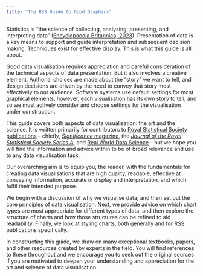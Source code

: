 ```yaml
---
title: "The RSS Guide to Good Graphics"
---
```


Statistics is "the science of collecting, analyzing, presenting, and interpreting data" ([Encyclopaedia Britannica, 2023](https://www.britannica.com/science/statistics)). Presentation of data is a key means to support and guide interpretation and subsequent decision making. Techniques exist for effective display. This is what this guide is all about.

Good data visualisation requires appreciation and careful consideration of the technical aspects of data presentation. But it also involves a creative element. Authorial choices are made about the "story" we want to tell, and design decisions are driven by the need to convey that story most effectively to our audience. Software systems use default settings for most graphical elements, however, each visualisation has its own story to tell, and so we must actively consider and choose settings for the visualisation under construction.

This guide covers both aspects of data visualisation: the art and the science. It is written primarily for contributors to [Royal Statistical Society publications](https://rss.org.uk/news-publication/publications/) -- chiefly, [*Significance* magazine](https://academic.oup.com/jrssig), the [*Journal of the Royal Statistical Society Series A*](https://academic.oup.com/jrsssa), and [Real World Data Science](https://realworlddatascience.net/) -- but we hope you will find the information and advice within to be of broad relevance and use to any data visualisation task.

Our overarching aim is to equip you, the reader, with the fundamentals for creating data visualisations that are high quality, readable, effective at conveying information, accurate in display and interpretation, and which fulfil their intended purpose.

We begin with a discussion of why we visualise data, and then set out the core principles of data visualisation. Next, we provide advice on which chart types are most appropriate for different types of data, and then explore the structure of charts and how those structures can be refined to aid readability. Finally, we look at styling charts, both generally and for RSS publications specifically.

In constructing this guide, we draw on many exceptional textbooks, papers, and other resources created by experts in the field. You will find references to these throughout and we encourage you to seek out the original sources if you are motivated to deepen your understanding and appreciation for the art and science of data visualisation.
